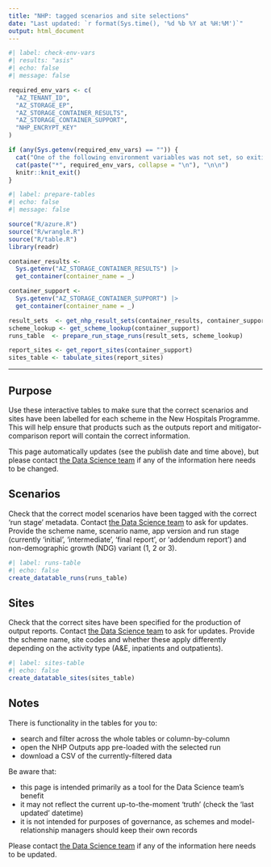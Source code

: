 ```yaml
---
title: "NHP: tagged scenarios and site selections"
date: "Last updated: `r format(Sys.time(), '%d %b %Y at %H:%M')`"
output: html_document
---
```


```r
#| label: check-env-vars
#| results: "asis"
#| echo: false
#| message: false

required_env_vars <- c(
  "AZ_TENANT_ID",
  "AZ_STORAGE_EP",
  "AZ_STORAGE_CONTAINER_RESULTS",
  "AZ_STORAGE_CONTAINER_SUPPORT",
  "NHP_ENCRYPT_KEY"
)

if (any(Sys.getenv(required_env_vars) == "")) {
  cat("One of the following environment variables was not set, so exiting \n\n")
  cat(paste("*", required_env_vars, collapse = "\n"), "\n\n")
  knitr::knit_exit() 
}
```

```r
#| label: prepare-tables
#| echo: false
#| message: false

source("R/azure.R")
source("R/wrangle.R")
source("R/table.R")
library(readr)

container_results <- 
  Sys.getenv("AZ_STORAGE_CONTAINER_RESULTS") |> 
  get_container(container_name = _)

container_support <- 
  Sys.getenv("AZ_STORAGE_CONTAINER_SUPPORT") |> 
  get_container(container_name = _)

result_sets  <- get_nhp_result_sets(container_results, container_support)
scheme_lookup <- get_scheme_lookup(container_support)
runs_table  <- prepare_run_stage_runs(result_sets, scheme_lookup)

report_sites <- get_report_sites(container_support)
sites_table <- tabulate_sites(report_sites)
```

---

## Purpose

Use these interactive tables to make sure that the correct scenarios and sites have been labelled for each scheme in the New Hospitals Programme. This will help ensure that products such as the outputs report and mitigator-comparison report will contain the correct information.

This page automatically updates (see the publish date and time above), but please contact [the Data Science team](mailto:mlcsu.su.datascience@nhs.net) if any of the information here needs to be changed.

## Scenarios

Check that the correct model scenarios have been tagged with the correct 'run stage' metadata. Contact [the Data Science team](mailto:mlcsu.su.datascience@nhs.net) to ask for updates. Provide the scheme name, scenario name, app version and run stage (currently 'initial', 'intermediate', 'final report', or 'addendum report') and non-demographic growth (NDG) variant (1, 2 or 3).

```r
#| label: runs-table
#| echo: false
create_datatable_runs(runs_table)
```

## Sites

Check that the correct sites have been specified for the production of output reports. Contact [the Data Science team](mailto:mlcsu.su.datascience@nhs.net) to ask for updates. Provide the scheme name, site codes and whether these apply differently depending on the activity type (A&E, inpatients and outpatients).

```r
#| label: sites-table
#| echo: false
create_datatable_sites(sites_table)
```

## Notes

There is functionality in the tables for you to:

- search and filter across the whole tables or column-by-column
- open the NHP Outputs app pre-loaded with the selected run
- download a CSV of the currently-filtered data

Be aware that:

- this page is intended primarily as a tool for the Data Science team's benefit
- it may not reflect the current up-to-the-moment 'truth' (check the 'last updated' datetime)
- it is not intended for purposes of governance, as schemes and model-relationship managers should keep their own records

Please contact [the Data Science team](mailto:mlcsu.su.datascience@nhs.net) if any of the information here needs to be updated.
